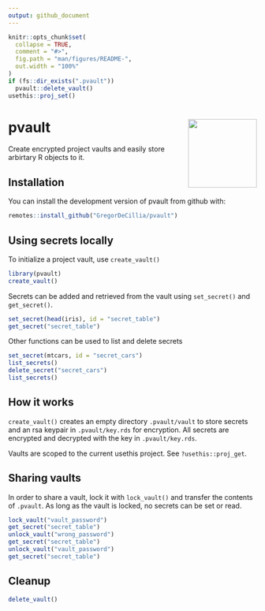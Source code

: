 ```yaml
---
output: github_document
---
```


<!-- README.md is generated from README.Rmd. Please edit that file -->

```r
knitr::opts_chunk$set(
  collapse = TRUE,
  comment = "#>",
  fig.path = "man/figures/README-",
  out.width = "100%"
)
if (fs::dir_exists(".pvault"))
  pvault::delete_vault()
usethis::proj_set()
```

# pvault <img src="man/figures/logo.png" align="right" height="139" />

Create encrypted project vaults and easily store arbirtary R objects to it.

## Installation

You can install the development version of pvault from github with:

``` r
remotes::install_github("GregorDeCillia/pvault")
```

## Using secrets locally

To initialize a project vault, use `create_vault()`

```r
library(pvault)
create_vault()
```

Secrets can be added and retrieved from the vault using `set_secret()` and
`get_secret()`.

```r
set_secret(head(iris), id = "secret_table")
get_secret("secret_table")
```

Other functions can be used to list and delete secrets

```r
set_secret(mtcars, id = "secret_cars")
list_secrets()
delete_secret("secret_cars")
list_secrets()
```

## How it works

`create_vault()` creates an empty directory `.pvault/vault` to store secrets and
an rsa keypair in `.pvault/key.rds` for encryption. All secrets are encrypted
and decrypted with the key in `.pvault/key.rds`.

Vaults are scoped to the current usethis project. See `?usethis::proj_get`.

## Sharing vaults

In order to share a vault, lock it with `lock_vault()` and transfer the
contents of `.pvault`. As long as the vault is locked, no secrets can be
set or read.

```r
lock_vault("vault_password")
get_secret("secret_table")
unlock_vault("wrong_password")
get_secret("secret_table")
unlock_vault("vault_password")
get_secret("secret_table")
```

## Cleanup

```r
delete_vault()
```

